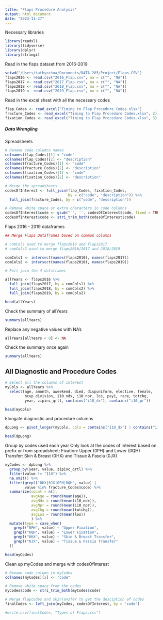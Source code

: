 ```yaml
---
title: "Flaps Procedure Analysis"
output: html_document
date: "2023-11-27"
---
```



Necessary libraries
```r
library(readxl)
library(tidyverse)
library(dplyr)
library(stringi)
```


Read in the flaps dataset from 2016-2019
```r
setwd("/Users/kathyochoa/Documents/DATA_205/Project/Flaps_CSV")
flaps2016 <- read.csv("2016_Flap.csv", na = c("", "NA"))
flaps2017 <- read.csv("2017_Flap.csv", na = c("", "NA"))
flaps2018 <- read.csv("2018_Flap.csv", na = c("", "NA"))
flaps2019 <- read.csv("2019_Flap.csv", na = c("", "NA"))
```


Read in the excel sheet with all the necessary codes
```r
flap_Codes <- read_excel("Timing to Flap Procedure Codes.xlsx")
fracture_Codes <- read_excel("Timing to Flap Procedure Codes.xlsx", 2)
fixation_Codes <- read_excel("Timing to Flap Procedure Codes.xlsx", 3)
```


##### Data Wrangling ##### 

Spreadsheets
```r
# Rename code columns names
colnames(flap_Codes)[1] <-"code"
colnames(flap_Codes)[2] <- "description"
colnames(fracture_Codes)[1] <- "code"
colnames(fracture_Codes)[2] <- "description"
colnames(fixation_Codes)[1] <- "code"
colnames(fixation_Codes)[2] <- "description"

# Merge the spreadsheets
codesOfInterest <- full_join(flap_Codes, fixation_Codes, 
                             by = c("code", "description")) %>%
  full_join(fracture_Codes, by = c("code", "description"))

# Remove white space or extra characters in code columns
codesOfInterest$code <- gsub("`", '', codesOfInterest$code, fixed = TRUE)
codesOfInterest$code <- stri_trim_both(codesOfInterest$code)
```


Flaps 2016 - 2019 dataframes
```r
## Merge Flaps Dataframes based on common columns

# comCols used to merge flaps2016 and flaps2017
# comCols2 used to merge flaps2016/2017 and 2018/2019

comCols1 <- intersect(names(flaps2016), names(flaps2017))
comCols2 <- intersect(names(flaps2018), names(flaps2019))

# Full join the 4 dataframes

allYears <- flaps2016 %>%
  full_join(flaps2017, by = comCols1) %>%
  full_join(flaps2018, by = comCols2) %>%
  full_join(flaps2019, by = comCols2)

head(allYears)
```

Check the summary of allYears
```r
summary(allYears)
```

Replace any negative values with NA's
```r
allYears[allYears < 0] <- NA
```

Check the summary once again
```r
summary(allYears)
```


## All Diagnostic and Procedure Codes ##
```r
# Select all the columns of interest
myCols <- allYears %>%
  select(age, amonth, aweekend, died, dispuniform, elective, female, 
         hcup_division, i10_ndx, i10_npr, los, pay1, race, totchg, 
         year, zipinc_qrtl, contains("i10_dx"), contains("i10_pr"))

head(myCols)
```

Elongate diagnostic and procedure columns
```r
dpLong <- pivot_longer(myCols, cols = contains("i10_dx") | contains("i10_pr"))

head(dpLong)
```

Group by codes used each year
Only look at the codes of interest based on prefix or from spreadsheet:
Fixation: Upper (0PH) and Lower (0QH)
Transfer: Skin & Breast (0HX) and Tissue & Fascia (0JX)
```r
myCodes <- dpLong %>%
  group_by(year, value, zipinc_qrtl) %>%
  filter(value != "I10") %>%
  na.omit() %>%
  filter(grepl("0HX|0JX|0PH|0QH", value) |
         value %in% fracture_Codes$code) %>%
  summarize(count = n(),
            avgAge = round(mean(age)),
            avgNdx = round(mean(i10_ndx)),
            avgNpr = round(mean(i10_npr)),
            avgChg = round(mean(totchg)),
            avgLos = round(mean(los))
            ) %>%
  mutate(type = case_when(
    grepl("0PH", value) ~ "Upper Fixation",
    grepl("0QH", value) ~ "Lower Fixation",
    grepl("0HX", value) ~ "Skin & Breast Transfer",
    grepl("0JX", value) ~ "Tissue & Fascia Transfer"
  ))

head(myCodes)
```

Clean up myCodes and merge with codesOfInterest
```r
# Rename code column in myCodes
colnames(myCodes)[2] <- "code"

# Remove white space from the codes
myCodes$code <- stri_trim_both(myCodes$code)

# Merge flapcodes and skinTansfer to get the desciption of codes
finalCodes <- left_join(myCodes, codesOfInterest, by = "code")
```


```r
#write.csv(finalCodes, "Types of Flaps.csv")
```


```r

```


```r

```


```r

```


```r

```


```r

```


```r

```

